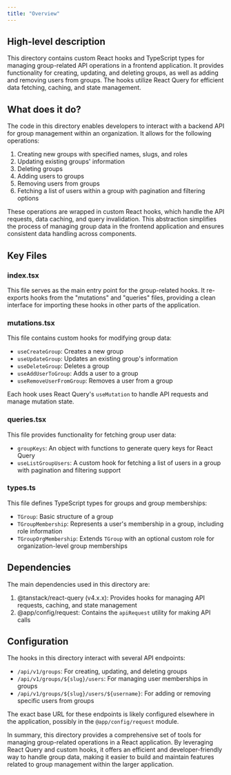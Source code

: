 ```yaml
---
title: "Overview"
---
```


## High-level description
This directory contains custom React hooks and TypeScript types for managing group-related API operations in a frontend application. It provides functionality for creating, updating, and deleting groups, as well as adding and removing users from groups. The hooks utilize React Query for efficient data fetching, caching, and state management.

## What does it do?
The code in this directory enables developers to interact with a backend API for group management within an organization. It allows for the following operations:

1. Creating new groups with specified names, slugs, and roles
2. Updating existing groups' information
3. Deleting groups
4. Adding users to groups
5. Removing users from groups
6. Fetching a list of users within a group with pagination and filtering options

These operations are wrapped in custom React hooks, which handle the API requests, data caching, and query invalidation. This abstraction simplifies the process of managing group data in the frontend application and ensures consistent data handling across components.

## Key Files

### index.tsx
This file serves as the main entry point for the group-related hooks. It re-exports hooks from the "mutations" and "queries" files, providing a clean interface for importing these hooks in other parts of the application.

### mutations.tsx
This file contains custom hooks for modifying group data:
- `useCreateGroup`: Creates a new group
- `useUpdateGroup`: Updates an existing group's information
- `useDeleteGroup`: Deletes a group
- `useAddUserToGroup`: Adds a user to a group
- `useRemoveUserFromGroup`: Removes a user from a group

Each hook uses React Query's `useMutation` to handle API requests and manage mutation state.

### queries.tsx
This file provides functionality for fetching group user data:
- `groupKeys`: An object with functions to generate query keys for React Query
- `useListGroupUsers`: A custom hook for fetching a list of users in a group with pagination and filtering support

### types.ts
This file defines TypeScript types for groups and group memberships:
- `TGroup`: Basic structure of a group
- `TGroupMembership`: Represents a user's membership in a group, including role information
- `TGroupOrgMembership`: Extends `TGroup` with an optional custom role for organization-level group memberships

## Dependencies
The main dependencies used in this directory are:

1. @tanstack/react-query (v4.x.x): Provides hooks for managing API requests, caching, and state management
2. @app/config/request: Contains the `apiRequest` utility for making API calls

## Configuration
The hooks in this directory interact with several API endpoints:

- `/api/v1/groups`: For creating, updating, and deleting groups
- `/api/v1/groups/${slug}/users`: For managing user memberships in groups
- `/api/v1/groups/${slug}/users/${username}`: For adding or removing specific users from groups

The exact base URL for these endpoints is likely configured elsewhere in the application, possibly in the `@app/config/request` module.

In summary, this directory provides a comprehensive set of tools for managing group-related operations in a React application. By leveraging React Query and custom hooks, it offers an efficient and developer-friendly way to handle group data, making it easier to build and maintain features related to group management within the larger application.